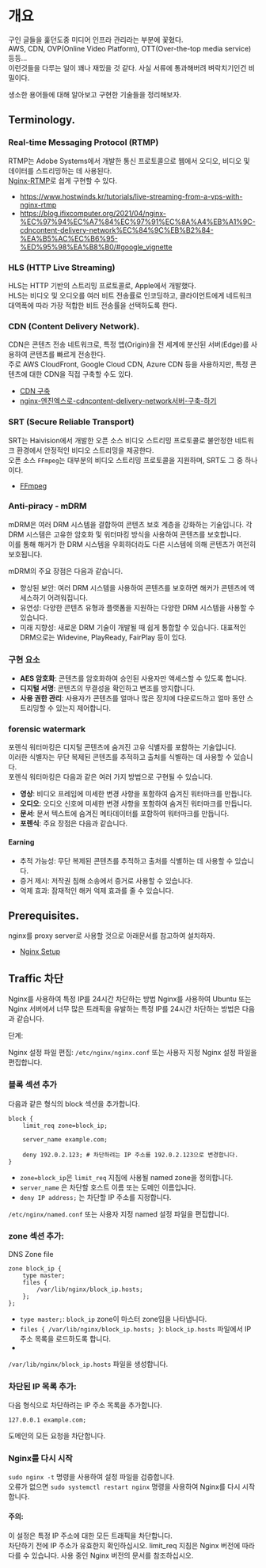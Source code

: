 # 개요
구인 글들을 훑던도중 미디어 인프라 관리라는 부분에 꽃혔다.  
AWS, CDN, OVP(Online Video Platform), OTT(Over-the-top media service) 등등...  
이런것들을 다루는 일이 꽤나 재밌을 것 같다. 사실 서류에 통과해버려 벼락치기인건 비밀이다.  

생소한 용어들에 대해 알아보고 구현한 기술들을 정리해보자.  

## Terminology. 
### Real-time Messaging Protocol (RTMP)
RTMP는 Adobe Systems에서 개발한 통신 프로토콜으로 웹에서 오디오, 비디오 및 데이터를 스트리밍하는 데 사용된다.  
[Nginx-RTMP](https://docs.nginx.com/nginx/admin-guide/dynamic-modules/rtmp/)로 쉽게 구현할 수 있다.  
- https://www.hostwinds.kr/tutorials/live-streaming-from-a-vps-with-nginx-rtmp
- https://blog.ifixcomputer.org/2021/04/nginx-%EC%97%94%EC%A7%84%EC%97%91%EC%8A%A4%EB%A1%9C-cdncontent-delivery-network%EC%84%9C%EB%B2%84-%EA%B5%AC%EC%B6%95-%ED%95%98%EA%B8%B0/#google_vignette

### HLS (HTTP Live Streaming)
HLS는 HTTP 기반의 스트리밍 프로토콜로, Apple에서 개발했다.  
HLS는 비디오 및 오디오를 여러 비트 전송률로 인코딩하고, 클라이언트에게 네트워크 대역폭에 따라 가장 적합한 비트 전송률을 선택하도록 한다.  

### CDN (Content Delivery Network). 
CDN은 콘텐츠 전송 네트워크로, 특정 앱(Origin)을 전 세계에 분산된 서버(Edge)를 사용하여 콘텐츠를 빠르게 전송한다.    
주로 AWS CloudFront, Google Cloud CDN, Azure CDN 등을 사용하지만, 특정 콘텐츠에 대한 CDN을 직접 구축할 수도 있다.  
- [CDN 구축](https://dev.to/janreges/how-to-build-a-cdn-1-3-introduction-and-basic-components-345o)
- [nginx-엔진엑스로-cdncontent-delivery-network서버-구축-하기](https://blog.ifixcomputer.org/2021/04/nginx-%EC%97%94%EC%A7%84%EC%97%91%EC%8A%A4%EB%A1%9C-cdncontent-delivery-network%EC%84%9C%EB%B2%84-%EA%B5%AC%EC%B6%95-%ED%95%98%EA%B8%B0/#google_vignette)

### SRT (Secure Reliable Transport)
SRT는 Haivision에서 개발한 오픈 소스 비디오 스트리밍 프로토콜로 불안정한 네트워크 환경에서 안정적인 비디오 스트리밍을 제공한다.    
오픈 소스 `FFmpeg`는 대부분의 비디오 스트리밍 프로토콜을 지원하며, SRT도 그 중 하나이다.
- [FFmpeg](https://www.ffmpeg.org/)


### Anti-piracy - mDRM
mDRM은 여러 DRM 시스템을 결합하여 콘텐츠 보호 계층을 강화하는 기술입니다. 각 DRM 시스템은 고유한 암호화 및 워터마킹 방식을 사용하여 콘텐츠를 보호합니다.   
이를 통해 해커가 한 DRM 시스템을 우회하더라도 다른 시스템에 의해 콘텐츠가 여전히 보호됩니다.  

mDRM의 주요 장점은 다음과 같습니다.  
- 향상된 보안: 여러 DRM 시스템을 사용하여 콘텐츠를 보호하면 해커가 콘텐츠에 액세스하기 어려워집니다.
- 유연성: 다양한 콘텐츠 유형과 플랫폼을 지원하는 다양한 DRM 시스템을 사용할 수 있습니다.
- 미래 지향성: 새로운 DRM 기술이 개발될 때 쉽게 통합할 수 있습니다.
대표적인 DRM으로는 Widevine, PlayReady, FairPlay 등이 있다.

### 구현 요소
- **AES 암호화**: 콘텐츠를 암호화하여 승인된 사용자만 액세스할 수 있도록 합니다.
- **디지털 서명**: 콘텐츠의 무결성을 확인하고 변조를 방지합니다.
- **사용 권한 관리**: 사용자가 콘텐츠를 얼마나 많은 장치에 다운로드하고 얼마 동안 스트리밍할 수 있는지 제어합니다.


### forensic watermark
포렌식 워터마킹은 디지털 콘텐츠에 숨겨진 고유 식별자를 포함하는 기술입니다.   
이러한 식별자는 무단 복제된 콘텐츠를 추적하고 출처를 식별하는 데 사용할 수 있습니다.   
포렌식 워터마킹은 다음과 같은 여러 가지 방법으로 구현될 수 있습니다.

- **영상**: 비디오 프레임에 미세한 변경 사항을 포함하여 숨겨진 워터마크를 만듭니다.
- **오디오**: 오디오 신호에 미세한 변경 사항을 포함하여 숨겨진 워터마크를 만듭니다.
- **문서**: 문서 텍스트에 숨겨진 메타데이터를 포함하여 워터마크를 만듭니다.
- **포렌식**: 주요 장점은 다음과 같습니다.

#### Earning
- 추적 가능성: 무단 복제된 콘텐츠를 추적하고 출처를 식별하는 데 사용할 수 있습니다.
- 증거 제시: 저작권 침해 소송에서 증거로 사용할 수 있습니다.
- 억제 효과: 잠재적인 해커 억제 효과를 줄 수 있습니다.







## Prerequisites.
nginx를 proxy server로 사용할 것으로 아래문서를 참고하여 설치하자.
- [Nginx Setup](https://www.peachhub.love/ko/docs/etc/nginx-binary)



## Traffic 차단
Nginx를 사용하여 특정 IP를 24시간 차단하는 방법
Nginx를 사용하여 Ubuntu 또는 Nginx 서버에서 너무 많은 트래픽을 유발하는 특정 IP를 24시간 차단하는 방법은 다음과 같습니다.

단계:

Nginx 설정 파일 편집:
`/etc/nginx/nginx.conf` 또는 사용자 지정 Nginx 설정 파일을 편집합니다.
### 블록 섹션 추가
다음과 같은 형식의 block 섹션을 추가합니다.
```
block {
    limit_req zone=block_ip;

    server_name example.com;

    deny 192.0.2.123; # 차단하려는 IP 주소를 192.0.2.123으로 변경합니다.
}
```

- `zone=block_ip`은 `limit_req` 지침에 사용될 named zone을 정의합니다.
- `server_name` 은 차단할 호스트 이름 또는 도메인 이름입니다.
- `deny IP address;` 는 차단할 IP 주소를 지정합니다.

`/etc/nginx/named.conf` 또는 사용자 지정 named 설정 파일을 편집합니다.
### zone 섹션 추가:  
DNS Zone file
```
zone block_ip {
    type master;
    files {
        /var/lib/nginx/block_ip.hosts;
    };
};
```
- `type master;`: `block_ip` zone이 마스터 zone임을 나타냅니다.
- `files { /var/lib/nginx/block_ip.hosts; }`: `block_ip.hosts` 파일에서 IP 주소 목록을 로드하도록 합니다.  
- 
`/var/lib/nginx/block_ip.hosts` 파일을 생성합니다.

### 차단된 IP 목록 추가:
다음 형식으로 차단하려는 IP 주소 목록을 추가합니다.
```
127.0.0.1 example.com; 
```
도메인의 모든 요청을 차단합니다.
### Nginx를 다시 시작
`sudo nginx -t` 명령을 사용하여 설정 파일을 검증합니다.   
오류가 없으면 `sudo systemctl restart nginx` 명령을 사용하여 Nginx를 다시 시작합니다.

#### 주의:
이 설정은 특정 IP 주소에 대한 모든 트래픽을 차단합니다.   
차단하기 전에 IP 주소가 유효한지 확인하십시오.
limit_req 지침은 Nginx 버전에 따라 다를 수 있습니다. 사용 중인 Nginx 버전의 문서를 참조하십시오.
